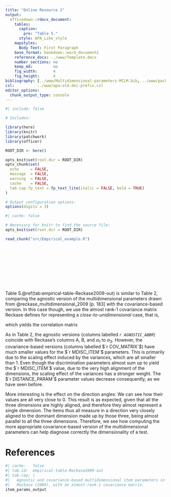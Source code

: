 ```yaml
---
title: "Online Resource 1"
output:
  officedown::rdocx_document:
    tables:
      caption:
        pre: "Table S."
      style: APA_Like_style
    mapstyles:
      Body Text: First Paragraph
    base_format: bookdown::word_document2
    reference_docx: ../www/Template.docx
    number_sections: no
    keep_md:         no
    fig_width:       4
    fig_height:      4
bibliography: [../www/Multidimensional-parameters-MCLM.bib, ../www/packages.bib]
csl:          ../www/apa-old-doi-prefix.csl
editor_options: 
  chunk_output_type: console
---
```


```r
#| include: false

# Includes:

library(here)
library(knitr)
library(patchwork)
library(officer)

ROOT_DIR <- here()

opts_knit$set(root.dir = ROOT_DIR)
opts_chunk$set(
  echo     = FALSE,
  message  = FALSE,
  warning  = FALSE,
  cache    = FALSE,
  tab.cap.fp_text = fp_text_lite(italic = FALSE, bold = TRUE)
)

# Output configuration options:
options(digits = 3)
```

```r
#| cache: false

# Necessary for knitr to find the source file:
opts_knit$set(root.dir = ROOT_DIR)
```

```r
read_chunk("src/Empirical_example.R")
```

```r
```

```r
```

```r
```

```r
```

```r
```

```r
```

```r
```

```r
```

```r
```

```r
```

Table S.\@ref(tab:empirical-table-Reckase2009-out) is similar to Table 2,
comparing the agnostic version of the multidimensional parameters drawn from
@reckase_multidimensional_2009 [p. 183] with the covariance-based version.
In this case though, we use the almost rank-1 covariance matrix Reckase defines
for representing a *close-to-unidimensional* case, that is,

\begin{equation}
  `r cov_matrix_value_out`,
\end{equation}

which yields the correlation matrix

\begin{equation}
  `r cor_matrix_value_out`.
\end{equation}

As in Table 2, the agnostic versions (columns labelled _`r AGNOSTIC_ABBR`_)
coincide with Reckase's columns A, B, and $\alpha_1$ to $\alpha_3$.
However, the covariance-based versions (columns labelled $`r COV_MATRIX`$)
have much smaller values for the $`r MDISC_ITEM`$ parameters.
This is primarily due to the scaling effect induced by the variances,
which are all smaller than 1.
Even though the discrimination parameters almost sum up to yield
the $`r MDISC_ITEM`$ value, due to the very high alignment of the dimensions,
the scaling effect of the variances has a stronger weight.
The $`r DISTANCE_PARAM`$ parameter values decrease consequently,
as we have seen before.

More interesting is the effect on the direction angles:
We can see how their values are all very close to 0.
This result is as expected,
given that all the three dimensions are highly aligned,
and therefore they almost represent a single dimension.
The items thus all measure in a direction very closely aligned to the dominant
dimension made up by those three, being almost parallel to all the three
dimensions.
Therefore, we see how computing the more appropriate covariance-based version of
the multidimensional parameters can help diagnose correctly
the dimensionality of a test.

# References

::: {#refs}
:::

\newpage

```r
#| cache:   false
#| tab.id:  empirical-table-Reckase2009-out
#| tab.cap: |
#|   Agnostic and covariance-based multidimensional item parameters in
#|   Reckase (2009), with an almost-rank-1 covariance matrix.
item_params_output
```
